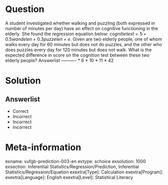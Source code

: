 Question
========

A student investigated whether walking and puzzling (both expressed in number of minutes per day) have an effect on cognitive functioning in the elderly. She found the regression equation below:  $cognitietest = 5+0.5wandelen+0.3puzzelen+e$. Given are two elderly people, one of whom walks every day for 60 minutes but does not do puzzles, and the other who does puzzles every day for 120 minutes but does not walk. What is the expected difference in score on the cognition test between these two elderly people? 
Answerlist
----------
* 6
* 10
* 11
* 42


Solution
========

Answerlist
----------
* Correct
* Incorrect
* Incorrect
* Incorrect

Meta-information
================
exname: vufgb-prediction-003-en
extype: schoice
exsolution: 1000
exsection: Inferential Statistics/Regression/Prediction, Inferential Statistics/Regression/Equation
exextra[Type]: Calculation
exextra[Program]: 
exextra[Language]: English
exextra[Level]: Statistical Literacy
